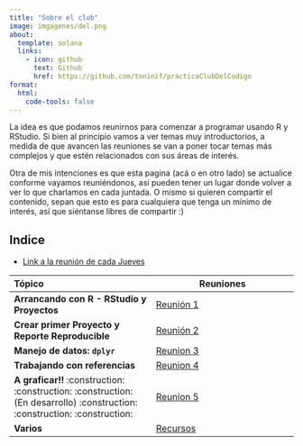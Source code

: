 ```yaml
---
title: "Sobre el club"
image: imgagenes/del.png
about:
  template: solana
  links:
    - icon: github
      text: Github
      href: https://github.com/toninif/practicaClubDelCodigo
format: 
  html:
    code-tools: false
---
```


La idea es que podamos reunirnos para comenzar a programar usando R y RStudio. Si bien al principio vamos a ver temas muy introductorios, a medida de que avancen las reuniones se van a poner tocar temas más complejos y que estén relacionados con sus áreas de interés.

Otra de mis intenciones es que esta pagina (acá o en otro lado) se actualice conforme vayamos reuniéndonos, así pueden tener un lugar donde volver a ver lo que charlamos en cada juntada. O mismo si quieren compartir el contenido, sepan que esto es para cualquiera que tenga un mínimo de interés, así que siéntanse libres de compartir :)

## Indice

-   [Link a la reunión de cada Jueves](https://us02web.zoom.us/j/84578688435)

| Tópico                                                                                                                     | Reuniones                                                               |
|:-----------------------------------|------------------------------------|
| **Arrancando con R - RStudio y Proyectos**                                                                                 | [Reunión 1](https://toninif.github.io/blog_clubdelcodigo/reunion1.html) |
| **Crear primer Proyecto y Reporte Reproducible**                                                                           | [Reunión 2](https://toninif.github.io/blog_clubdelcodigo/reunion2.html) |
| **Manejo de datos: `dplyr`**                                                                                               | [Reunion 3](https://toninif.github.io/blog_clubdelcodigo/reunion3.html) |
| **Trabajando con referencias**                                                                                             | [Reunion 4](https://toninif.github.io/blog_clubdelcodigo/reunion4.html) |
| **A graficar!!** :construction: :construction: :construction: (En desarrollo) :construction: :construction: :construction: | [Reunion 5](https://toninif.github.io/blog_clubdelcodigo/reunion5.html) |
| **Varios**                                                                                                                 | [Recursos](https://toninif.github.io/blog_clubdelcodigo/recursos.html)  |

